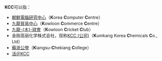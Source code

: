 '''KCC'''可以指：
* [[朝鮮電腦研究中心|朝鮮電腦研究中心]]（'''K'''orea '''C'''omputer '''C'''entre）
* [[九龍貿易中心|九龍貿易中心]]（'''K'''owloon '''C'''ommerce '''C'''entre）
* [[九龍木球會|九龍-{木}-球會]]（'''K'''owloon '''C'''ricket '''C'''lub）
* 金刚高丽化学株式会社，现称[[KCC_(公司)|KCC (公司)]]（'''K'''umkang Korea '''C'''hemicals '''C'''o., Ltd）
* [[蘇浙公學|蘇浙公學]]（'''K'''iangsu-'''C'''hekiang '''C'''ollege）
* [[活＠KCC|活＠KCC]]

{{消歧義|cat=三字拉丁字母縮寫消歧義}}